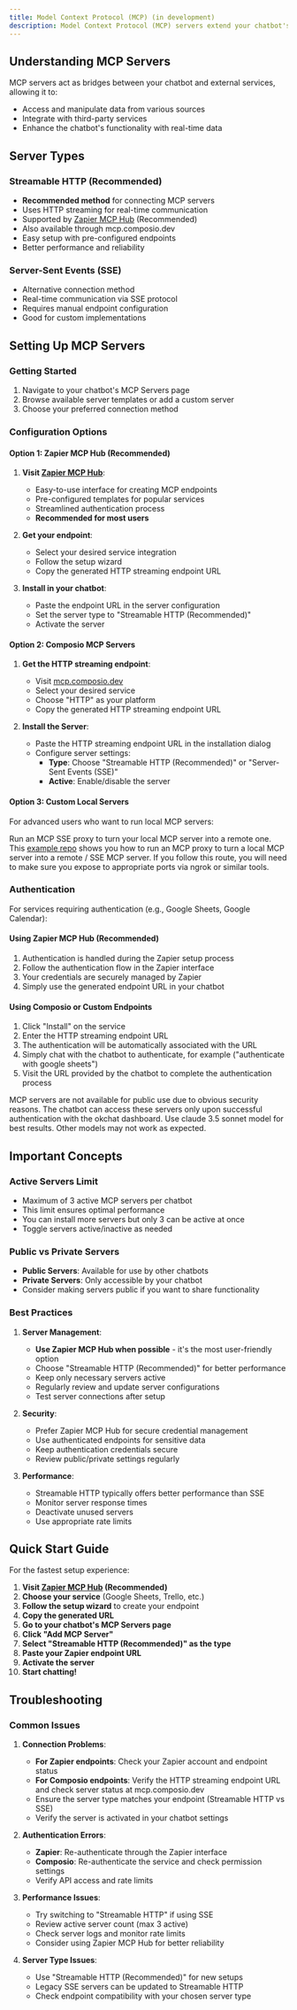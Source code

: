 ```yaml
---
title: Model Context Protocol (MCP) (in development)
description: Model Context Protocol (MCP) servers extend your chatbot's capabilities by connecting it to external services and data sources. This guide explains how to set up and use MCP servers in your chatbot with the recommended Zapier MCP Hub integration.
---
```


## Understanding MCP Servers

MCP servers act as bridges between your chatbot and external services, allowing it to:

- Access and manipulate data from various sources
- Integrate with third-party services
- Enhance the chatbot's functionality with real-time data

## Server Types

### Streamable HTTP (Recommended)

- **Recommended method** for connecting MCP servers
- Uses HTTP streaming for real-time communication
- Supported by [Zapier MCP Hub](https://mcp.zapier.com/) (Recommended)
- Also available through mcp.composio.dev
- Easy setup with pre-configured endpoints
- Better performance and reliability

### Server-Sent Events (SSE)

- Alternative connection method
- Real-time communication via SSE protocol
- Requires manual endpoint configuration
- Good for custom implementations

## Setting Up MCP Servers

### Getting Started

1. Navigate to your chatbot's MCP Servers page
2. Browse available server templates or add a custom server
3. Choose your preferred connection method

### Configuration Options

#### Option 1: Zapier MCP Hub (Recommended)

1. **Visit [Zapier MCP Hub](https://mcp.zapier.com/)**:

   - Easy-to-use interface for creating MCP endpoints
   - Pre-configured templates for popular services
   - Streamlined authentication process
   - **Recommended for most users**

2. **Get your endpoint**:

   - Select your desired service integration
   - Follow the setup wizard
   - Copy the generated HTTP streaming endpoint URL

3. **Install in your chatbot**:
   - Paste the endpoint URL in the server configuration
   - Set the server type to "Streamable HTTP (Recommended)"
   - Activate the server

#### Option 2: Composio MCP Servers

1. **Get the HTTP streaming endpoint**:

   - Visit [mcp.composio.dev](https://mcp.composio.dev)
   - Select your desired service
   - Choose "HTTP" as your platform
   - Copy the generated HTTP streaming endpoint URL

2. **Install the Server**:
   - Paste the HTTP streaming endpoint URL in the installation dialog
   - Configure server settings:
     - **Type**: Choose "Streamable HTTP (Recommended)" or "Server-Sent Events (SSE)"
     - **Active**: Enable/disable the server

#### Option 3: Custom Local Servers

For advanced users who want to run local MCP servers:

Run an MCP SSE proxy to turn your local MCP server into a remote one. This
[example repo](https://github.com/sparfenyuk/mcp-proxy) shows you how to run an MCP proxy to turn a local MCP server
into a remote / SSE MCP server. If you follow this route, you will need to
make sure you expose to appropriate ports via ngrok or similar tools.

### Authentication

For services requiring authentication (e.g., Google Sheets, Google Calendar):

#### Using Zapier MCP Hub (Recommended)

1. Authentication is handled during the Zapier setup process
2. Follow the authentication flow in the Zapier interface
3. Your credentials are securely managed by Zapier
4. Simply use the generated endpoint URL in your chatbot

#### Using Composio or Custom Endpoints

1. Click "Install" on the service
2. Enter the HTTP streaming endpoint URL
3. The authentication will be automatically associated with the URL
4. Simply chat with the chatbot to authenticate, for example ("authenticate with google sheets")
5. Visit the URL provided by the chatbot to complete the authentication process

<Note>
  MCP servers are not available for public use due to obvious security reasons.
  The chatbot can access these servers only upon successful authentication with
  the okchat dashboard.
</Note>

<Warning>
  Use claude 3.5 sonnet model for best results. Other models may not work as
  expected.
</Warning>

## Important Concepts

### Active Servers Limit

- Maximum of 3 active MCP servers per chatbot
- This limit ensures optimal performance
- You can install more servers but only 3 can be active at once
- Toggle servers active/inactive as needed

### Public vs Private Servers

- **Public Servers**: Available for use by other chatbots
- **Private Servers**: Only accessible by your chatbot
- Consider making servers public if you want to share functionality

### Best Practices

1. **Server Management**:

   - **Use Zapier MCP Hub when possible** - it's the most user-friendly option
   - Choose "Streamable HTTP (Recommended)" for better performance
   - Keep only necessary servers active
   - Regularly review and update server configurations
   - Test server connections after setup

2. **Security**:

   - Prefer Zapier MCP Hub for secure credential management
   - Use authenticated endpoints for sensitive data
   - Keep authentication credentials secure
   - Review public/private settings regularly

3. **Performance**:
   - Streamable HTTP typically offers better performance than SSE
   - Monitor server response times
   - Deactivate unused servers
   - Use appropriate rate limits

## Quick Start Guide

For the fastest setup experience:

1. **Visit [Zapier MCP Hub](https://mcp.zapier.com/) (Recommended)**
2. **Choose your service** (Google Sheets, Trello, etc.)
3. **Follow the setup wizard** to create your endpoint
4. **Copy the generated URL**
5. **Go to your chatbot's MCP Servers page**
6. **Click "Add MCP Server"**
7. **Select "Streamable HTTP (Recommended)" as the type**
8. **Paste your Zapier endpoint URL**
9. **Activate the server**
10. **Start chatting!**

## Troubleshooting

### Common Issues

1. **Connection Problems**:

   - **For Zapier endpoints**: Check your Zapier account and endpoint status
   - **For Composio endpoints**: Verify the HTTP streaming endpoint URL and check server status at mcp.composio.dev
   - Ensure the server type matches your endpoint (Streamable HTTP vs SSE)
   - Verify the server is activated in your chatbot settings

2. **Authentication Errors**:

   - **Zapier**: Re-authenticate through the Zapier interface
   - **Composio**: Re-authenticate the service and check permission settings
   - Verify API access and rate limits

3. **Performance Issues**:

   - Try switching to "Streamable HTTP" if using SSE
   - Review active server count (max 3 active)
   - Check server logs and monitor rate limits
   - Consider using Zapier MCP Hub for better reliability

4. **Server Type Issues**:
   - Use "Streamable HTTP (Recommended)" for new setups
   - Legacy SSE servers can be updated to Streamable HTTP
   - Check endpoint compatibility with your chosen server type
